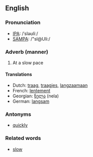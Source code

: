 ==English==
===Pronunciation===
*[[w:IPA|IPA]]: /ˈsləʊliː/
*[[w:SAMPA|SAMPA]]: /"sl@Uli:/

===Adverb (manner)===
#At a slow pace

====Translations====
*Dutch: [[traag]], [[traagjes]], [[langzaamaan]]
*French: [[lentement]]
*Georgian: [[ნელა]] (nela)
*German: [[langsam]]

===Antonyms===
*[[quickly]]

===Related words===
*[[slow]]